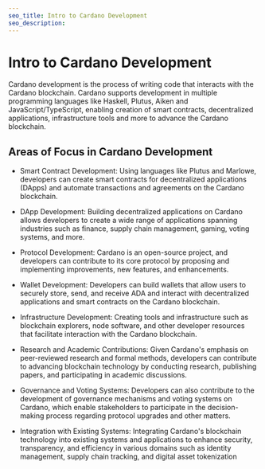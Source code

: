 ```yaml
---
seo_title: Intro to Cardano Development
seo_description: 
---
```


# Intro to Cardano Development

Cardano development is the process of writing code that interacts with the Cardano blockchain. Cardano supports development in multiple programming languages like Haskell, Plutus, Aiken and JavaScript/TypeScript, enabling creation of smart contracts, decentralized applications, infrastructure tools and more to advance the Cardano blockchain.

## Areas of Focus in Cardano Development

- Smart Contract Development: Using languages like Plutus and Marlowe, developers can create smart contracts for decentralized applications (DApps) and automate transactions and agreements on the Cardano blockchain.

- DApp Development: Building decentralized applications on Cardano allows developers to create a wide range of applications spanning industries such as finance, supply chain management, gaming, voting systems, and more.

- Protocol Development: Cardano is an open-source project, and developers can contribute to its core protocol by proposing and implementing improvements, new features, and enhancements.

- Wallet Development: Developers can build wallets that allow users to securely store, send, and receive ADA and interact with decentralized applications and smart contracts on the Cardano blockchain.

- Infrastructure Development: Creating tools and infrastructure such as blockchain explorers, node software, and other developer resources that facilitate interaction with the Cardano blockchain.

- Research and Academic Contributions: Given Cardano's emphasis on peer-reviewed research and formal methods, developers can contribute to advancing blockchain technology by conducting research, publishing papers, and participating in academic discussions.

- Governance and Voting Systems: Developers can also contribute to the development of governance mechanisms and voting systems on Cardano, which enable stakeholders to participate in the decision-making process regarding protocol upgrades and other matters.

- Integration with Existing Systems: Integrating Cardano's blockchain technology into existing systems and applications to enhance security, transparency, and efficiency in various domains such as identity management, supply chain tracking, and digital asset tokenization
